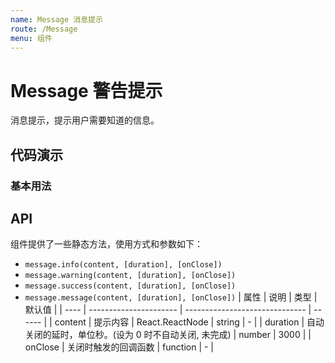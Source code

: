 ---
name: Message 消息提示
route: /Message
menu: 组件
---


# Message 警告提示

消息提示，提示用户需要知道的信息。

## 代码演示

### 基本用法

<HappyBox code={BasicDemoCode} title="基本用法" desc="使用kind控制Alert类型">
  <BasicDemo />
</HappyBox>

## API

组件提供了一些静态方法，使用方式和参数如下：
- `message.info(content, [duration], [onClose])`
- `message.warning(content, [duration], [onClose])`
- `message.success(content, [duration], [onClose])`
- `message.message(content, [duration], [onClose])`
| 属性 | 说明                    | 类型                           | 默认值 |
| ---- | ---------------------- | ------------------------------ | ------ |
| content | 提示内容             | React.ReactNode \| string      | - |
| duration | 自动关闭的延时，单位秒。(设为 0 时不自动关闭, 未完成)    | number      | 3000 |
| onClose | 关闭时触发的回调函数             | function      | - |
